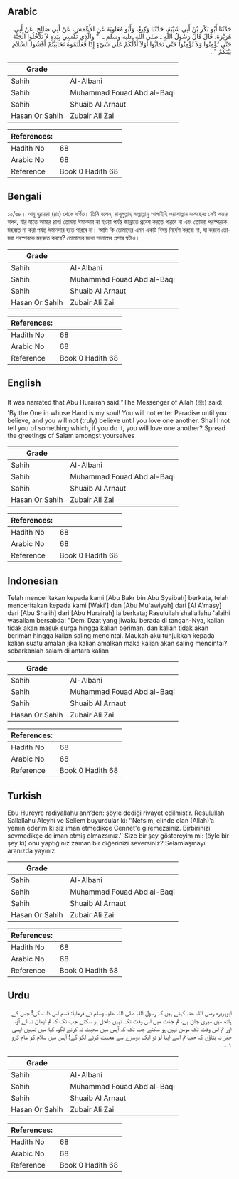## Arabic


<div dir="rtl" lang="ar" style={{fontSize:'larger',backgroundColor:'#f8f9fa',padding:20}}>
حَدَّثَنَا أَبُو بَكْرِ بْنُ أَبِي شَيْبَةَ، حَدَّثَنَا وَكِيعٌ، وَأَبُو مُعَاوِيَةَ عَنِ الأَعْمَشِ، عَنْ أَبِي صَالِحٍ، عَنْ أَبِي هُرَيْرَةَ، قَالَ قَالَ رَسُولُ اللَّهِ ـ صلى الله عليه وسلم ـ ‏ "‏ وَالَّذِي نَفْسِي بِيَدِهِ لاَ تَدْخُلُوا الْجَنَّةَ حَتَّى تُؤْمِنُوا وَلاَ تُؤْمِنُوا حَتَّى تَحَابُّوا أَوَلاَ أَدُلُّكُمْ عَلَى شَىْءٍ إِذَا فَعَلْتُمُوهُ تَحَابَبْتُمْ أَفْشُوا السَّلاَمَ بَيْنَكُمْ ‏"‏ ‏.‏
</div>
<div style={{backgroundColor:'#f8f9fa',padding:20, marginBottom: 10}}><table> <thead> <tr> <th>Grade</th> <th></th> </tr> </thead> <tbody> <tr><td>Sahih</td><td>Al-Albani</td></tr><tr><td>Sahih</td><td>Muhammad Fouad Abd al-Baqi</td></tr><tr><td>Sahih</td><td>Shuaib Al Arnaut</td></tr><tr><td>Hasan Or Sahih</td><td>Zubair Ali Zai</td></tr></tbody></table><table> <thead> <tr> <th>References:</th> <th></th> </tr> </thead> <tbody><tr><td>Hadith No</td><td>68</td></tr><tr><td>Arabic No</td><td>68</td></tr><tr><td>Reference</td><td>Book 0 Hadith 68</td></tr></tbody></table></div>

## Bengali


<div dir="ltr" lang="bn" style={{fontSize:'larger',backgroundColor:'#f8f9fa',padding:20}}>
১০/৬৮। আবূ হুরায়রা (রাঃ) থেকে বর্ণিত। তিনি বলেন, রাসূলুল্লাহ্ সাল্লাল্লাহু আলাইহি ওয়াসাল্লাম বলেছেনঃ সেই সত্তার শপথ, যাঁর হাতে আমার প্রাণ! তোমরা ঈমানদার না হওয়া পর্যন্ত জান্নাতে প্রবেশ করতে পারবে না এবং তোমরা পরস্পরকে মহব্বত না করা পর্যন্ত ঈমানদার হতে পারবে না। আমি কি তোমাদের এমন একটি বিষয় নির্দেশ করবো না, যা করলে তোমরা পরস্পরকে মহব্বত করবে? তোমাদের মধ্যে সালামের প্রসার ঘটাও।
</div>
<div style={{backgroundColor:'#f8f9fa',padding:20, marginBottom: 10}}><table> <thead> <tr> <th>Grade</th> <th></th> </tr> </thead> <tbody> <tr><td>Sahih</td><td>Al-Albani</td></tr><tr><td>Sahih</td><td>Muhammad Fouad Abd al-Baqi</td></tr><tr><td>Sahih</td><td>Shuaib Al Arnaut</td></tr><tr><td>Hasan Or Sahih</td><td>Zubair Ali Zai</td></tr></tbody></table><table> <thead> <tr> <th>References:</th> <th></th> </tr> </thead> <tbody><tr><td>Hadith No</td><td>68</td></tr><tr><td>Arabic No</td><td>68</td></tr><tr><td>Reference</td><td>Book 0 Hadith 68</td></tr></tbody></table></div>

## English


<div dir="ltr" lang="en" style={{fontSize:'larger',backgroundColor:'#f8f9fa',padding:20}}>
It was narrated that Abu Hurairah said:"The Messenger of Allah (ﷺ) said: 'By the One in whose Hand is my soul! You will not enter Paradise until you believe, and you will not (truly) believe until you love one another. Shall I not tell you of something which, if you do it, you will love one another? Spread the greetings of Salam amongst yourselves
</div>
<div style={{backgroundColor:'#f8f9fa',padding:20, marginBottom: 10}}><table> <thead> <tr> <th>Grade</th> <th></th> </tr> </thead> <tbody> <tr><td>Sahih</td><td>Al-Albani</td></tr><tr><td>Sahih</td><td>Muhammad Fouad Abd al-Baqi</td></tr><tr><td>Sahih</td><td>Shuaib Al Arnaut</td></tr><tr><td>Hasan Or Sahih</td><td>Zubair Ali Zai</td></tr></tbody></table><table> <thead> <tr> <th>References:</th> <th></th> </tr> </thead> <tbody><tr><td>Hadith No</td><td>68</td></tr><tr><td>Arabic No</td><td>68</td></tr><tr><td>Reference</td><td>Book 0 Hadith 68</td></tr></tbody></table></div>

## Indonesian


<div dir="ltr" lang="id" style={{fontSize:'larger',backgroundColor:'#f8f9fa',padding:20}}>
Telah menceritakan kepada kami [Abu Bakr bin Abu Syaibah] berkata, telah menceritakan kepada kami [Waki'] dan [Abu Mu'awiyah] dari [Al A'masy] dari [Abu Shalih] dari [Abu Hurairah] ia berkata; Rasulullah shallallahu 'alaihi wasallam bersabda: "Demi Dzat yang jiwaku berada di tangan-Nya, kalian tidak akan masuk surga hingga kalian beriman, dan kalian tidak akan beriman hingga kalian saling mencintai. Maukah aku tunjukkan kepada kalian suatu amalan jika kalian amalkan maka kalian akan saling mencintai? sebarkanlah salam di antara kalian
</div>
<div style={{backgroundColor:'#f8f9fa',padding:20, marginBottom: 10}}><table> <thead> <tr> <th>Grade</th> <th></th> </tr> </thead> <tbody> <tr><td>Sahih</td><td>Al-Albani</td></tr><tr><td>Sahih</td><td>Muhammad Fouad Abd al-Baqi</td></tr><tr><td>Sahih</td><td>Shuaib Al Arnaut</td></tr><tr><td>Hasan Or Sahih</td><td>Zubair Ali Zai</td></tr></tbody></table><table> <thead> <tr> <th>References:</th> <th></th> </tr> </thead> <tbody><tr><td>Hadith No</td><td>68</td></tr><tr><td>Arabic No</td><td>68</td></tr><tr><td>Reference</td><td>Book 0 Hadith 68</td></tr></tbody></table></div>

## Turkish


<div dir="ltr" lang="tr" style={{fontSize:'larger',backgroundColor:'#f8f9fa',padding:20}}>
Ebu Hureyre radiyallahu anh’den: şöyle dediği rivayet edilmiştir. Resulullah Sallallahu Aleyhi ve Sellem buyurdular ki: ‘’Nefsim, elinde olan (Allah)’a yemin ederim ki siz iman etmedikçe Cennet'e giremezsiniz. Birbirinizi sevmedikçe de iman etmiş olmazsınız.’’ Size bir şey göstereyim mi: (öyle bir şey ki) onu yaptığınız zaman bir diğerinizi seversiniz? Selamlaşmayı aranızda yayınız
</div>
<div style={{backgroundColor:'#f8f9fa',padding:20, marginBottom: 10}}><table> <thead> <tr> <th>Grade</th> <th></th> </tr> </thead> <tbody> <tr><td>Sahih</td><td>Al-Albani</td></tr><tr><td>Sahih</td><td>Muhammad Fouad Abd al-Baqi</td></tr><tr><td>Sahih</td><td>Shuaib Al Arnaut</td></tr><tr><td>Hasan Or Sahih</td><td>Zubair Ali Zai</td></tr></tbody></table><table> <thead> <tr> <th>References:</th> <th></th> </tr> </thead> <tbody><tr><td>Hadith No</td><td>68</td></tr><tr><td>Arabic No</td><td>68</td></tr><tr><td>Reference</td><td>Book 0 Hadith 68</td></tr></tbody></table></div>

## Urdu


<div dir="rtl" lang="ur" style={{fontSize:'larger',backgroundColor:'#f8f9fa',padding:20}}>
ابوہریرہ رضی اللہ عنہ کہتے ہیں کہ رسول اللہ صلی اللہ علیہ وسلم نے فرمایا: قسم اس ذات کی! جس کے ہاتھ میں میری جان ہے، تم جنت میں اس وقت تک نہیں داخل ہو سکتے جب تک کہ تم ایمان نہ لے آؤ، اور تم اس وقت تک مومن نہیں ہو سکتے جب تک کہ آپس میں محبت نہ کرنے لگو، کیا میں تمہیں ایسی چیز نہ بتاؤں کہ جب تم اسے اپنا لو تو ایک دوسرے سے محبت کرنے لگو گے! آپس میں سلام کو عام کرو ۱؎۔
</div>
<div style={{backgroundColor:'#f8f9fa',padding:20, marginBottom: 10}}><table> <thead> <tr> <th>Grade</th> <th></th> </tr> </thead> <tbody> <tr><td>Sahih</td><td>Al-Albani</td></tr><tr><td>Sahih</td><td>Muhammad Fouad Abd al-Baqi</td></tr><tr><td>Sahih</td><td>Shuaib Al Arnaut</td></tr><tr><td>Hasan Or Sahih</td><td>Zubair Ali Zai</td></tr></tbody></table><table> <thead> <tr> <th>References:</th> <th></th> </tr> </thead> <tbody><tr><td>Hadith No</td><td>68</td></tr><tr><td>Arabic No</td><td>68</td></tr><tr><td>Reference</td><td>Book 0 Hadith 68</td></tr></tbody></table></div>